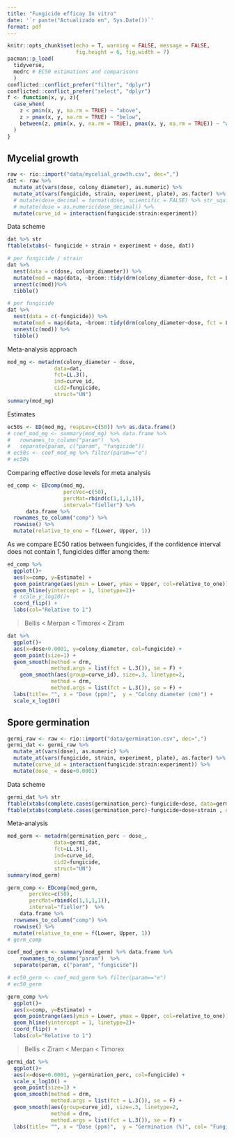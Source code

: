 ```yaml
---
title: "Fungicide efficay In vitro"
date: '`r paste("Actualizado en", Sys.Date())`'
format: pdf
---
```


```r
knitr::opts_chunk$set(echo = T, warning = FALSE, message = FALSE, 
                      fig.height = 6, fig.width = 7)
pacman::p_load(
  tidyverse, 
  medrc # EC50 estimations and comparisons
  )
conflicted::conflict_prefer("filter", "dplyr")
conflicted::conflict_prefer("select", "dplyr")
f <- function(x, y, z){
  case_when(
    z < pmin(x, y, na.rm = TRUE) ~ "above",
    z > pmax(x, y, na.rm = TRUE) ~ "below",
    between(z, pmin(x, y, na.rm = TRUE), pmax(x, y, na.rm = TRUE)) ~ "within"
  )
}
```

## Mycelial growth 

```r
raw <- rio::import("data/mycelial_growth.csv", dec=",")
dat <- raw %>% 
  mutate_at(vars(dose, colony_diameter), as.numeric) %>% 
  mutate_at(vars(fungicide, strain, experiment, plate), as.factor) %>% 
  # mutate(dose_decimal = format(dose, scientific = FALSE) %>% str_squish()) %>% 
  # mutate(dose = as.numeric(dose_decimal)) %>% 
  mutate(curve_id = interaction(fungicide:strain:experiment)) 
```

Data scheme

```r
dat %>% str
ftable(xtabs(~ fungicide + strain + experiment + dose, dat))
```


```r
# per fungicide / strain
dat %>%  
  nest(data = c(dose, colony_diameter)) %>% 
  mutate(mod = map(data, ~broom::tidy(drm(colony_diameter~dose, fct = LL.3(), data = .))))%>%
  unnest(c(mod))%>% 
  tibble()
```


```r
# per fungicide
dat %>%  
  nest(data = c(-fungicide)) %>% 
  mutate(mod = map(data, ~broom::tidy(drm(colony_diameter~dose, fct = LL.3(), data = .))))%>%
  unnest(c(mod)) %>% 
  tibble()
```

Meta-analysis approach

```r
mod_mg <- metadrm(colony_diameter ~ dose, 
               data=dat,
               fct=LL.3(),
               ind=curve_id,
               cid2=fungicide,
               struct="UN")
summary(mod_mg)
```

Estimates 

```r
ec50s <- ED(mod_mg, respLev=c(50)) %>% as.data.frame()
# coef_mod_mg <- summary(mod_mg) %>% data.frame %>% 
#   rownames_to_column("param")  %>% 
#   separate(param, c("param", "fungicide"))
# ec50s <- coef_mod_mg %>% filter(param=="e") 
# ec50s
```


Comparing effective dose levels for meta analysis

```r
ed_comp <- EDcomp(mod_mg, 
                  percVec=c(50), 
                  percMat=rbind(c(1,1,1,1)), 
                  interval="fieller") %>% 
      data.frame %>% 
  rownames_to_column("comp") %>%
  rowwise() %>% 
  mutate(relative_to_one = f(Lower, Upper, 1))
```

As we compare EC50 ratios between fungicides, if the confidence interval does not contain 1, fungicides differ among them: 

```r
ed_comp %>% 
  ggplot()+ 
  aes(x=comp, y=Estimate) + 
  geom_pointrange(aes(ymin = Lower, ymax = Upper, col=relative_to_one))+     
  geom_hline(yintercept = 1, linetype=2)+
  # scale_y_log10()+
  coord_flip() + 
  labs(col="Relative to 1")
```

> Bellis < Merpan  < Timorex < Ziram

```r
dat %>% 
  ggplot()+
  aes(x=dose+0.0001, y=colony_diameter, col=fungicide) +
  geom_point(size=1) + 
  geom_smooth(method = drm, 
              method.args = list(fct = L.3()), se = F) +
    geom_smooth(aes(group=curve_id), size=.3, linetype=2,  
              method = drm, 
              method.args = list(fct = L.3()), se = F) +
  labs(title= "", x = "Dose (ppm)",  y = "Colony diameter (cm)") + 
  scale_x_log10() 
```

## Spore germination

```r
germi_raw <- raw <- rio::import("data/germination.csv", dec=",")
germi_dat <- germi_raw %>% 
  mutate_at(vars(dose), as.numeric) %>% 
  mutate_at(vars(fungicide, strain, experiment, plate), as.factor) %>% 
  mutate(curve_id = interaction(fungicide:strain:experiment)) %>% 
  mutate(dose_ = dose+0.0001)
```

Data scheme 

```r
germi_dat %>% str
ftable(xtabs(complete.cases(germination_perc)~fungicide+dose, data=germi_dat))
ftable(xtabs(complete.cases(germination_perc)~fungicide+dose+strain , data=germi_dat))
```

Meta-analysis 

```r
mod_germ <- metadrm(germination_perc ~ dose_, 
               data=germi_dat,
               fct=LL.3(),
               ind=curve_id,
               cid2=fungicide,
               struct="UN")
summary(mod_germ)
```


```r
germ_comp <- EDcomp(mod_germ, 
       percVec=c(50), 
       percMat=rbind(c(1,1,1,1)), 
       interval="fieller")  %>% 
    data.frame %>% 
  rownames_to_column("comp") %>%
  rowwise() %>% 
  mutate(relative_to_one = f(Lower, Upper, 1))
# germ_comp
```


```r
coef_mod_germ <- summary(mod_germ) %>% data.frame %>% 
    rownames_to_column("param")  %>% 
  separate(param, c("param", "fungicide"))

# ec50_germ <- coef_mod_germ %>% filter(param=="e") 
# ec50_germ
```


```r
germ_comp %>% 
  ggplot()+ 
  aes(x=comp, y=Estimate) + 
  geom_pointrange(aes(ymin = Lower, ymax = Upper, col=relative_to_one))+     
  geom_hline(yintercept = 1, linetype=2)+
  coord_flip() + 
  labs(col="Relative to 1")
```

> Bellis < Ziram < Merpan  <  Timorex

```r
germi_dat %>% 
  ggplot()+
  aes(x=dose+0.0001, y=germination_perc, col=fungicide) +
  scale_x_log10() +
  geom_point(size=1) + 
  geom_smooth(method = drm, 
              method.args = list(fct = L.3()), se = F) +  
  geom_smooth(aes(group=curve_id), size=.3, linetype=2,  
              method = drm, 
              method.args = list(fct = L.3()), se = F) +
  labs(title= "", x = "Dose (ppm)",  y = "Germination (%)", col= "Fungicide")  
```
